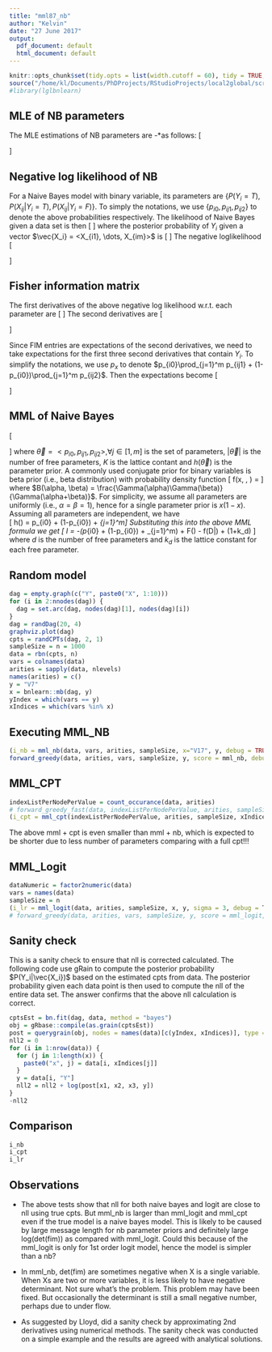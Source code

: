 ```yaml
---
title: "mml87_nb"
author: "Kelvin"
date: "27 June 2017"
output:
  pdf_document: default
  html_document: default
---
```


```r
knitr::opts_chunk$set(tidy.opts = list(width.cutoff = 60), tidy = TRUE, echo = F, eval = T)
source("/home/kl/Documents/PhDProjects/RStudioProjects/local2global/scripts/load_libraries.R")
#library(lglbnlearn)
```

## MLE of NB parameters
The MLE estimations of NB parameters are -*as follows:
\[
\begin{aligned}
P(Y=y) &= \frac{count(y)}{n} \\
P(X_j = x|Y = y) &= \frac{count(x) \cup count(y)}{count(y)}
\end{aligned}
\]

## Negative log likelihood of NB
For a Naive Bayes model with binary variable, its parameters are $\{P(Y_i=T), P(X_{ij}|Y_i=T), P(X_{ij}|Y_i=F)\}$. To simply the notations, we use $\{p_{i0}, p_{ij1}, p_{ij2}\}$ to denote the above probabilities respectively. The likelihood of Naive Bayes given a data set is then
\[
\begin{aligned}
l = \prod_i^n P(Y_i=T|\vec{X_i})^{Y_i} (1-P(Y_i=T|\vec{X_i}))^{1-Y_i}
\end{aligned}
\]
where the posterior probability of $Y_i$ given a vector $\vec{X_i} = <X_{i1}, \dots, X_{im}>$ is 
\[
\begin{aligned}
P(Y_i=T|\vec{X_i}) &= \frac{P(Y_i=T)\prod_{j=1}^m P(X_{ij}|Y_i=T)}{P(\vec{X_i})} \\
&= \frac{P(Y_i=T)\prod_{j=1}^m P(X_{ij}|Y_i=T)}{P(Y_i=T)\prod_{j=1}^m P(X_{ij}|Y_i=T)+(1-P(Y_i=T))\prod_{j=1}^m P(X_{ij}|Y_i=F)} \\
&= \frac{p_{i0}\prod_{j=1}^m p_{ij1}}{p_{i0}\prod_{j=1}^m p_{ij1} + (1-p_{i0})\prod_{j=1}^m p_{ij2}}
\end{aligned}
\]
The negative loglikelihood
\[
\begin{aligned}
L &= -\sum_{i=1}^n \left[Y_i\ln p(Y_i|\vec{X_i}) + (1-Y_i) \ln (1-p(Y_i|\vec{X_i}))\right] \\
&= -\sum_{i=1}^n \left[Y_i \ln p_{i0} + (1-Y_i) \ln (1-p_{i0}) + Y_i \sum_{j=1}^m \ln p_{ij1} + (1-Y_i) \sum_{j=1}^m \ln p_{ij2} - \ln \left(p_{i0}\prod_{j=1}^m p_{ij1} + (1-p_{i0})\prod_{j=1}^m p_{ij2}\right)\right]
\end{aligned}
\]

## Fisher information matrix
The first derivatives of the above negative log likelihood w.r.t. each parameter are
\[
\begin{aligned}
\frac{\partial L}{\partial p_{i0}} &= -\sum_{i=1}^n \left[\frac{Y_i}{p_{i0}} - \frac{1-Y_i}{1-p_{i0}} -\frac{\prod_{j=1}^m p_{ij1} - \prod_{j=1}^m p_{ij2}}{p_{i0}\prod_{j=1}^m p_{ij1} + (1-p_{i0})\prod_{j=1}^m p_{ij2}} \right] \\
\frac{\partial L}{\partial p_{ik1}} &= -\sum_{i=1}^n \left[\frac{Y_i}{p_{ik1}} - \frac{p_{i0}\prod_{j=1}^m p_{ik1}}{p_{ik1}\left(p_{i0}\prod_{j=1}^m p_{ij1} + (1-p_{i0})\prod_{j=1}^m p_{ij2}\right)}\right] \\
\frac{\partial L}{\partial p_{ik2}} &= -\sum_{i=1}^n \left[\frac{1-Y_i}{p_{ik2}} - \frac{(1-p_{i0})\prod_{j=1}^m p_{ik2}}{p_{ik2}\left(p_{i0}\prod_{j=1}^m p_{ij1} + (1-p_{i0})\prod_{j=1}^m p_{ij2}\right)}\right]
\end{aligned}
\]
The second derivatives are
\[
\begin{aligned}
\frac{\partial^2L}{\partial p_{i0}^2} &= \sum_{i=1}^n \left[\frac{Y_i}{p_{i0}^2} + \frac{1-Y_i}{(1-p_{i0})^2} - \left(\frac{\prod_{j=1}^m p_{ij1} - \prod_{j=1}^m p_{ij2}}{p_{i0}\prod_{j=1}^m p_{ij1} + (1-p_{i0})\prod_{j=1}^m p_{ij2}}\right)^2\right] \\
\frac{\partial^2L}{\partial p_{ik1}} &= \sum_{i=1}^n \left[\frac{Y_i}{p_{ik1}^2} - \left(\frac{p_{i0} \prod_{j=1}^mp_{ij1}}{p_{ik1}\left(p_{i0}\prod_{j=1}^m p_{ij1} + (1-p_{i0})\prod_{j=1}^m p_{ij2}\right)}\right)^2\right] \\
\frac{\partial^2L}{\partial p_{ik2}} &= \sum_{i=1}^n \left[\frac{1-Y_i}{p_{ik2}^2} - \left(\frac{(1-p_{i0}) \prod_{j=1}^mp_{ij2}}{p_{ik2}\left(p_{i0}\prod_{j=1}^m p_{ij1} + (1-p_{i0})\prod_{j=1}^m p_{ij2}\right)}\right)^2\right] \\
\frac{\partial^2L}{\partial p_{i0}p_{ik1}} &= \sum_{i=1}^n \frac{\prod_{j=1}^mp_{ij1}p_{ij2}}{\left(p_{i0}\prod_{j=1}^m p_{ij1} + (1-p_{i0})\prod_{j=1}^m p_{ij2}\right)^2}\frac{1}{p_{ik1}}\\
\frac{\partial^2L}{\partial p_{i0}p_{ik2}} &= \sum_{i=1}^n \frac{\prod_{j=1}^mp_{ij1}p_{ij2}}{\left(p_{i0}\prod_{j=1}^m p_{ij1} + (1-p_{i0})\prod_{j=1}^m p_{ij2}\right)^2}\frac{-1}{p_{ik2}}\\
\frac{\partial^2L}{\partial p_{ik1}p_{ik2}} &= \sum_{i=1}^n \frac{\prod_{j=1}^mp_{ij1}p_{ij2}}{\left(p_{i0}\prod_{j=1}^m p_{ij1} + (1-p_{i0})\prod_{j=1}^m p_{ij2}\right)^2}\frac{-p_{i0}(1-p_{i0})}{p_{ik1}p_{ik2}}
\end{aligned}
\]

Since FIM entries are expectations of the second derivatives, we need to take expectations for the first three second derivatives that contain $Y_i$. To simplify the notations, we use $p_x$ to denote $p_{i0}\prod_{j=1}^m p_{ij1} + (1-p_{i0})\prod_{j=1}^m p_{ij2}$. Then the expectations become
\[
\begin{aligned}
E\left(\frac{\partial^2L}{\partial p_{i0}^2}\right) &= \sum_{i=1}^n \left[\frac{\prod_{j=1}^m p_{ij1}}{p_{i0}p_x} + \frac{\prod_{j=1}^m p_{ij2}}{(1-p_{i0})p_x}- \left(\frac{\prod_{j=1}^m p_{ij1} - \prod_{j=1}^m p_{ij2}}{p_x}\right)^2\right] \\
E\left(\frac{\partial^2L}{\partial p_{ik1}}\right) &= \sum_{i=1}^n \left[\frac{p_{i0}\prod_{j=1}^m p_{ij1}}{p_{ik1}^2p_x} - \left(\frac{p_{i0} \prod_{j=1}^mp_{ij1}}{p_{ik1}p_x}\right)^2\right] \\
E\left(\frac{\partial^2L}{\partial p_{ik2}}\right) &= \sum_{i=1}^n \left[\frac{(1-p_{i0})\prod_{j=1}^m p_{ij2}}{p_{ik2}^2p_x} - \left(\frac{(1-p_{i0}) \prod_{j=1}^mp_{ij2}}{p_{ik2}p_x}\right)^2\right] \\
\end{aligned}
\]

## MML of Naive Bayes
\[
\begin{aligned}
I = -\ln K - \ln h(\vec{\theta}) + \frac{1}{2}\ln F(\vec{\theta}) - \ln f(D|\vec{\theta}) + \frac{|\vec{\theta}|}{2}
\end{aligned}
\]
where $\vec{\theta} = <p_{i0}, p_{ij1}, p_{ij2}>, \forall j \in [1,m]$ is the set of parameters, $|\vec{\theta}|$ is the number of free parameters, $K$ is the lattice contant and $h(\vec{\theta})$ is the parameter prior. A commonly used conjugate prior for binary variables is beta prior (i.e., beta distribution) with probability density function 
\[
f(x, \alpha, \beta) = \frac{x^{\alpha-1}(1-x)^{\beta-1}}{B(\alpha, \beta)}
\]
where $B(\alpha, \beta) = \frac{\Gamma(\alpha)\Gamma(\beta)}{\Gamma(\alpha+\beta)}$. For simplicity, we assume all parameters are uniformly (i.e., $\alpha=\beta=1$), hence for a single parameter prior is $x(1-x)$. Assuming all parameters are independent, we have  
\[
\ln h(\vec{\theta}) = \ln p_{i0} + \ln (1-p_{i0}) + \sum_{j=1}^m\left[\ln p_{ij1} + \ln (1-p_{ij1}) + \ln p_{ij2} + \ln (1-p_{ij2})\right]
\]
Substituting this into the above MML formula we get 
\[
I = -\left(\ln p_{i0} + \ln (1-p_{i0}) + \sum_{j=1}^m\left[\ln p_{ij1} + \ln (1-p_{ij1}) + \ln p_{ij2} + \ln (1-p_{ij2})\right]\right) + \frac{1}{2}F(\vec{\theta}) - \ln f(D|\vec{\theta}) + \frac{d}{2}(1+\ln k_d)
\]
where $d$ is the number of free parameters and $k_d$ is the lattice constant for each free parameter. 

## Random model
```r
dag = empty.graph(c("Y", paste0("X", 1:10)))
for (i in 2:nnodes(dag)) {
  dag = set.arc(dag, nodes(dag)[1], nodes(dag)[i])
}
dag = randDag(20, 4)
graphviz.plot(dag)
cpts = randCPTs(dag, 2, 1)
sampleSize = n = 1000
data = rbn(cpts, n)
vars = colnames(data)
arities = sapply(data, nlevels)
names(arities) = c()
y = "V7"
x = bnlearn::mb(dag, y)
yIndex = which(vars == y)
xIndices = which(vars %in% x)
```

## Executing MML_NB
```r
(i_nb = mml_nb(data, vars, arities, sampleSize, x="V17", y, debug = TRUE))
forward_greedy(data, arities, vars, sampleSize, y, score = mml_nb, debug = T)
```

## MML_CPT
```r
indexListPerNodePerValue = count_occurance(data, arities)
# forward_greedy_fast(data, indexListPerNodePerValue, arities, sampleSize, y, logFactorialSheet, base = exp(1), debug = T)
(i_cpt = mml_cpt(indexListPerNodePerValue, arities, sampleSize, xIndices, yIndex, logFactorialSheet, base = exp(1)))
```
The above mml + cpt is even smaller than mml + nb, which is expected to be shorter due to less number of parameters comparing with a full cpt!!!

## MML_Logit

```r
dataNumeric = factor2numeric(data)
vars = names(data)
sampleSize = n
(i_lr = mml_logit(data, arities, sampleSize, x, y, sigma = 3, debug = T))
# forward_greedy(data, arities, vars, sampleSize, y, score = mml_logit, dataNumeric = dataNumeric, debug = T)
```

## Sanity check
This is a sanity check to ensure that nll is corrected calculated. The following code use gRain to compute the posterior probability $P(Y_i|\vec{X_i})$ based on the estimated cpts from data. The posterior probability given each data point is then used to compute the nll of the entire data set. The answer confirms that the above nll calculation is correct. 
```r
cptsEst = bn.fit(dag, data, method = "bayes")
obj = gRbase::compile(as.grain(cptsEst))
post = querygrain(obj, nodes = names(data)[c(yIndex, xIndices)], type = "conditional")
nll2 = 0
for (i in 1:nrow(data)) {
  for (j in 1:length(x)) {
    paste0("x", j) = data[i, xIndices[j]]
  }
  y = data[i, "Y"]
  nll2 = nll2 + log(post[x1, x2, x3, y])
}
-nll2
```

## Comparison
```r
i_nb
i_cpt
i_lr
```

## Observations

* The above tests show that nll for both naive bayes and logit are close to nll using true cpts. But mml_nb is larger than mml_logit and mml_cpt even if the true model is a naive bayes model. This is likely to be  caused by large message length for nb parameter priors and definitely large log(det(fim)) as compared with mml_logit. Could this because of the mml_logit is only for 1st order logit model, hence the model is simpler than a nb? 

* In mml_nb, det(fim) are sometimes negative when X is a single variable. When Xs are two or more variables, it is less likely to have negative determinant. Not sure what's the problem. This problem may have been fixed. But occasionally the determinant is still a small negative number, perhaps due to under flow. 

* As suggested by Lloyd, did a sanity check by approximating 2nd derivatives using numerical methods. The
sanity check was conducted on a simple example and the results are agreed with analytical solutions. 



